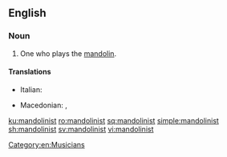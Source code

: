 ==English==

===Noun===
{{en-noun}}

# One who plays the [[mandolin]].

====Translations====
{{trans-top|one who plays the mandolin}}
* Italian: {{t|it|mandolinista|m|f}}
{{trans-mid}}
* Macedonian: {{t|mk|мандолинист|m|tr=mandoliníst|sc=Cyrl}}, {{t|mk|мандолинистка|f|tr=mandolinístka|sc=Cyrl}}
{{trans-bottom}}

[[Category:en:Musicians]]

[[ku:mandolinist]]
[[ro:mandolinist]]
[[sq:mandolinist]]
[[simple:mandolinist]]
[[sh:mandolinist]]
[[sv:mandolinist]]
[[vi:mandolinist]]